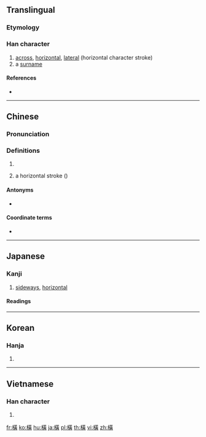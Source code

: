 {{also|横}}
==Translingual==
{{ja-forms|[[横]]|[[横]]|橫}}
===Etymology===
{{Han compound|木|黃|c1=s|t1=wood|c2=p|ls=psc}}

===Han character===
{{Han char|rn=75|rad=木|as=12|sn=16|four=44986|canj=DTMC,XDTMC|ids=⿰木黃}}

# [[across]], [[horizontal]], [[lateral]] (horizontal character stroke)
# a [[surname]]

====References====
* {{Han ref|kx=0555.100|dkj=15594|dj=0944.030|hdz=21288.041|uh=6A6B|ud=27243|bh=BEEE|bd=48878}}

----

==Chinese==
{{zh-forms|s=横}}

===Pronunciation===
{{zh-pron
|m=héng,hèng
|c=waang4,waang6
|h=pfs=vang
|mn=hoâiⁿ
|mc=
|oc=y
|cat=adv,prep,pn
}}

===Definitions===
{{zh-hanzi}}

# {{rfdef|lang=zh}}
# {{lb|zh|Chinese calligraphy}} a horizontal stroke ({{m|mul|㇐}})

====Antonyms====
* {{sense|lateral}} {{zh-l|縱|vertical}}

====Coordinate terms====
* {{list:basic character strokes/zh}}

{{zh-cat|Calligraphy}}

----

==Japanese==

===Kanji===
{{ja-kanji|grade=|rs=木12|style=ky|shin=横}}

# [[sideways]], [[horizontal]]

====Readings====
{{ja-readings
|goon=[[おう]] (ō), {{qualifier|historical}} [[わう]] (wau)
|kanon=[[こう]] (kō), {{qualifier|historical}} [[くわう]] (kwau)
|kun=[[よこ]] (yoko), [[よこたわる]] ([[横たわる]], yokotawaru), [[よこたえる]] ([[横たえる]], yokotaeru)
}}

----

==Korean==

===Hanja===
{{ko-hanja|hangeul=횡|eumhun=|rv=hoeng|mr=hoeng|y=hoyng}}

# {{defn|lang=ko|sort=木12}}

----

==Vietnamese==

===Han character===
{{vi-hantu|[[hoành]], [[hoàng]]|rs=木12}}

# {{defn|lang=vi|sort=木12}}

[[fr:橫]]
[[ko:橫]]
[[hu:橫]]
[[ja:橫]]
[[pl:橫]]
[[th:橫]]
[[vi:橫]]
[[zh:橫]]